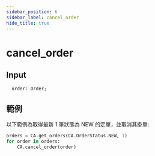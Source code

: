 ```yaml
---
sidebar_position: 6
sidebar_label: cancel_order
hide_title: true
---
```



# cancel_order

## Input

```
  order: Order;
```

## 範例

以下範例為取得最新 1 筆狀態為 NEW 的定單，並取消其掛單:

```python
orders = CA.get_orders(CA.OrderStatus.NEW, 1)
for order in orders:
    CA.cancel_order(order)
```

